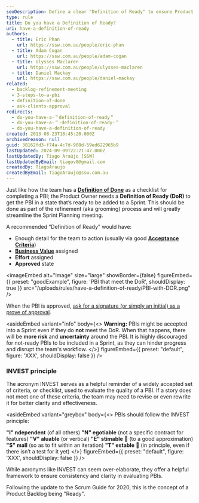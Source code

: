 ```yaml
---
seoDescription: Define a clear "Definition of Ready" to ensure Product Backlog Items are actionable and ready for your team's sprint planning.
type: rule
title: Do you have a Definition of Ready?
uri: have-a-definition-of-ready
authors:
  - title: Eric Phan
    url: https://ssw.com.au/people/eric-phan
  - title: Adam Cogan
    url: https://ssw.com.au/people/adam-cogan
  - title: Ulysses Maclaren
    url: https://ssw.com.au/people/ulysses-maclaren
  - title: Daniel Mackay
    url: https://ssw.com.au/people/daniel-mackay
related:
  - backlog-refinement-meeting
  - 3-steps-to-a-pbi
  - definition-of-done
  - ask-clients-approval
redirects:
  - do-you-have-a-＂definition-of-ready＂
  - do-you-have-a-＂-definition-of-ready-＂
  - do-you-have-a-definition-of-ready
created: 2013-08-23T18:45:20.000Z
archivedreason: null
guid: 38162fd3-f74a-4c7d-908d-59ed622965b9
lastUpdated: 2024-09-09T22:21:47.000Z
lastUpdatedBy: Tiago Araújo [SSW]
lastUpdatedByEmail: tiagov8@gmail.com
createdBy: TiagoAraujo
createdByEmail: TiagoAraujo@ssw.com.au
---
```

Just like how the team has a **[Definition of Done](/definition-of-done)** as a checklist for completing a PBI; the Product Owner needs a **Definition of Ready (DoR)** to get the PBI in a state that’s ready to be added to a Sprint. This should be done as part of the refinement (aka grooming) process and will greatly streamline the Sprint Planning meeting.

A recommended “Definition of Ready” would have:

* Enough detail for the team to action (usually via good **[Acceptance Criteria](/acceptance-criteria)**)
* **[Business Value](/do-you-estimate-business-value)** assigned
* **Effort** assigned
* **Approved** state

<imageEmbed
  alt="Image"
  size="large"
  showBorder={false}
  figureEmbed={{
    preset: "goodExample",
    figure: 'PBI that meet the DoR',
    shouldDisplay: true
  }}
  src="/uploads/rules/have-a-definition-of-ready/PBI-with-DOR.png"
/>

When the PBI is approved, [ask for a signature (or simply an initial) as a prove of approval](/ask-clients-approval).

<asideEmbed
  variant="info"
  body={<>
    **Warning:** PBIs might be accepted into a Sprint even if they do **not** meet the DoR. When that happens, there will be **more risk** and **uncertainty** around the PBI. It is highly discouraged for not-ready PBIs to be included in a Sprint, as they can hinder progress and disrupt the team's workflow.
  </>}
  figureEmbed={{
    preset: "default",
    figure: 'XXX',
    shouldDisplay: false
  }}
/>

### INVEST principle

The acronym INVEST serves as a helpful reminder of a widely accepted set of criteria, or checklist, used to evaluate the quality of a PBI. If a story does not meet one of these criteria, the team may need to revise or even rewrite it for better clarity and effectiveness.

<asideEmbed
  variant="greybox"
  body={<>
    PBIs should follow the INVEST principle:

**"I" ndependent** (of all others)
**"N" egotiable** (not a specific contract for features)
**"V" aluable** (or vertical)
**"E" stimable** 👑 (to a good approximation)
**"S" mall** (so as to fit within an iteration)
**"T" estable** 👑 (in principle, even if there isn’t a test for it yet)
  </>}
  figureEmbed={{
    preset: "default",
    figure: 'XXX',
    shouldDisplay: false
  }}
/>

While acronyms like INVEST can seem over-elaborate, they offer a helpful framework to ensure consistency and clarity in evaluating PBIs.

Following the update to the Scrum Guide for 2020, this is the concept of a Product Backlog being "Ready".
